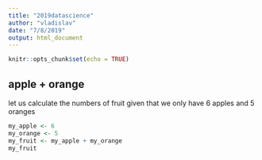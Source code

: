 ---
title: "2019datascience"
author: "vladislav"
date: "7/8/2019"
output: html_document
---

```{r setup, include=FALSE}
knitr::opts_chunk$set(echo = TRUE)
```

## apple + orange
let us calculate the numbers of fruit given that we only have 6 apples and 5 oranges
```{r apple+orange}
my_apple <- 6
my_orange <- 5
my_fruit <- my_apple + my_orange
my_fruit
```


